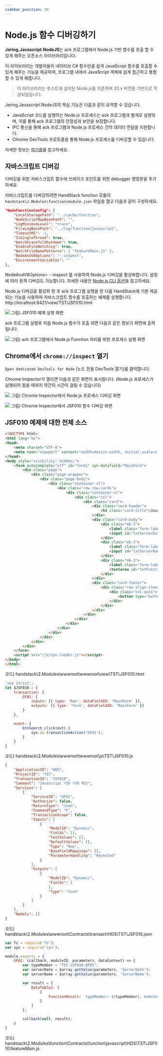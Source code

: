 ```yaml
---
sidebar_position: 20
---
```


# Node.js 함수 디버깅하기

**Jering.Javascript.NodeJS**는 ack 프로그램에서 Node.js 기반 함수를 호출 할 수 있게 해주는 오픈소스 라이브러리입니다.

이 라이브러리는 개발자들이 네이티브 C# 함수만큼 쉽게 JavaScript 함수를 호출할 수 있게 해주는 기능을 제공하며, 프로그램 내에서 JavaScript 객체에 쉽게 접근하고 통합할 수 있게 해줍니다.

> 이 라이브러리는 호스트에 설치된 Node.js를 의존하며 20.x 버전을 기반으로 작성되었습니다.

Jering.Javascript.NodeJS의 핵심 기능은 다음과 같이 요약할 수 있습니다.

* JavaScript 코드를 실행하는 Node.js 프로세스는 ack 프로그램과 별개로 실행되며, 이를 통해 ack 프로그램의 안정성과 보안을 보장합니다.
* IPC 통신을 통해 ack 프로그램과 Node.js 프로세스 간의 데이터 전달을 지원합니다.
* Chrome DevTools 프로토콜을 통해 Node.js 프로세스를 디버깅할 수 있습니다.

자세한 정보는 [여기를](https://github.com/JeringTech/Javascript.NodeJS)를 참고하세요.

## 자바스크립트 디버깅

디버깅을 위한 자바스크립트 함수에 브레이크 포인트를 위한 debugger 명령문을 추가하세요.

자바스크립트를 디버깅하려면 HandStack function 모듈의 `handstack\2.Modules\function\module.json` 파일을 열고 다음과 같이 구성하세요.

```json
"NodeFunctionConfig": {
    "LocalStoragePath": "../cache/function",
    "NodeScriptMapBasePath": "",
    "LogMinimumLevel": "trace",
    "FileLogBasePath": "../log/function/javascript",
    "TimeoutMS": -1,
    "IsSingleThread": true,
    "WatchGracefulShutdown": true,
    "EnableFileWatching": true,
    "WatchFileNamePatterns": [ "featureMain.js" ],
    "NodeAndV8Options": "--inspect",
    "EnvironmentVariables": ""
},
```

NodeAndV8Options= --inspect 를 사용하여 Node.js 디버깅을 활성화합니다. 설정에 따라 원격 디버깅도 가능합니다. 자세한 내용은 [Node.js CLI 옵션](https://nodejs.org/api/cli.html#--inspecthostport)을 참고하세요.

Node.js 디버깅을 활성화 한 후 ack 프로그램 실행을 한 다음 HandStack에 기본 제공되는 기능을 사용하여 자바스크립트 함수를 호출하는 예제를 실행합니다. http://localhost:8421/view/TST/JSF010.html 

![](img/JSF010-demo.png)
그림) JSF010 예제 실행 화면

ack 프로그램 실행후 처음 Node.js 함수가 호출 되면 다음과 같은 정보가 화면에 출력됩니다.

![](img/ack-nodejs.png)
그림) ack 프로그램에서 Node.js Function 처리를 위한 프로세스 실행 화면

## Chrome에서 `chrome://inspect` 열기

`Open dedicated DevTools for Node` (노드 전용 DevTools 열기)를 클릭합니다.

Chrome Inspector가 열리면 다음과 같은 화면이 표시됩니다. (Node.js 프로세스가 실행되어 찾을 때까지 약간의 시간이 걸릴 수 있습니다)

![](img/ack-nodejs-devtools.png)
그림) Chrome Inspector에서 Node.js 프로세스 디버깅 화면

![](img/ack-nodejs-JSF010.png)
그림) Chrome Inspector에서 JSF010 함수 디버깅 화면

## JSF010 예제에 대한 전체 소스

```html
<!DOCTYPE html>
<html lang="ko">
<head>
    <meta charset="UTF-8">
    <meta name="viewport" content="width=device-width, initial-scale=1.0">
</head>
<body style="visibility: hidden;">
    <form autocomplete="off" id="form1" syn-datafield="MainForm">
        <div class="page">
            <div class="page-wrapper">
                <div class="page-body">
                    <div class="container-xl">
                        <div class="row row-cards">
                            <div class="container-xl">
                                <div class="col">
                                    <div class="card">
                                        <div class="card-header">
                                            <h3 class="card-title">Javascript 함수 거래 예제</h3>
                                        </div>
                                        <div class="card-body">
                                            <div class="mb-3">
                                                <label class="form-label">요청 서버시간</label>
                                                <input id="txtServerDate" syn-datafield="ServerDate" syn-options="{belongID: ['GF01']}" class="form-control">
                                            </div>
                                            <div class="mb-3">
                                                <label class="form-label">요청 서버명</label>
                                                <input id="txtServerName" syn-datafield="ServerName" syn-options="{belongID: ['GF01']}" class="form-control">
                                            </div>
                                            <div class="mb-3">
                                                <label class="form-label">응답 결과</label>
                                                <textarea id="txtFunctionResult" syn-datafield="FunctionResult" class="form-control"></textarea>
                                            </div>
                                        </div>
                                        <div class="card-footer">
                                            <div class="row align-items-center">
                                                <div class="col-auto">
                                                    <button type="button" id="btnSearch" syn-events="['click']" class="btn btn-primary">조회</button>
                                                </div>
                                            </div>
                                        </div>
                                    </div>
                                </div>
                            </div>
                        </div>
                    </div>
                </div>
            </div>
        </div>
    </form>
    <script src="/js/syn.loader.js"></script>
</body>
</html>
```
코드) handstack\2.Modules\wwwroot\wwwroot\view\TST\JSF010.html

```javascript
'use strict';
let $JSF010 = {
    transaction: {
        GF01: {
            inputs: [{ type: 'Row', dataFieldID: 'MainForm' }],
            outputs: [{ type: 'Form', dataFieldID: 'MainForm' }]
        }
    },

    event: {
        btnSearch_click(evt) {
            syn.$w.transactionAction('GF01');
        }
    }
}
```
코드) handstack\2.Modules\wwwroot\wwwroot\js\TST\JSF010.js


```json
{
    "ApplicationID": "HDS",
    "ProjectID": "TST",
    "TransactionID": "JSF010",
    "Comment": "Javascript 기본 거래 확인",
    "Services": [
        {
            "ServiceID": "GF01",
            "Authorize": false,
            "ReturnType": "Json",
            "CommandType": "F",
            "TransactionScope": false,
            "Inputs": [
                {
                    "ModelID": "Dynamic",
                    "Fields": [],
                    "TestValues": [],
                    "DefaultValues": [],
                    "Type": "Row",
                    "BaseFieldMappings": [],
                    "ParameterHandling": "Rejected"
                }
            ],
            "Outputs": [
                {
                    "ModelID": "Dynamic",
                    "Fields": [
                    ],
                    "Type": "Form"
                }
            ]
        }
    ],
    "Models": []
}
```
코드) handstack\2.Modules\wwwroot\Contracts\transact\HDS\TST\JSF010.json


```javascript
var fs = require('fs');
var syn = require('syn');

module.exports = {
    GF01: (callback, moduleID, parameters, dataContext) => {
        var typeMember = "TST.JSF010.GF01";
        var serverDate = $array.getValue(parameters, 'ServerDate');
        var serverName = $array.getValue(parameters, 'ServerName');

        var result = {
            DataTable1: [
                {
                    FunctionResult: `typeMember: ${typeMember}, moduleID: ${moduleID}, serverDate: ${serverDate}, serverName: ${serverName}`
                }
            ]
        };

        callback(null, result);
    }
}
```
코드) handstack\2.Modules\function\Contracts\function\javascript\HDS\TST\JSF010\featureMain.js
